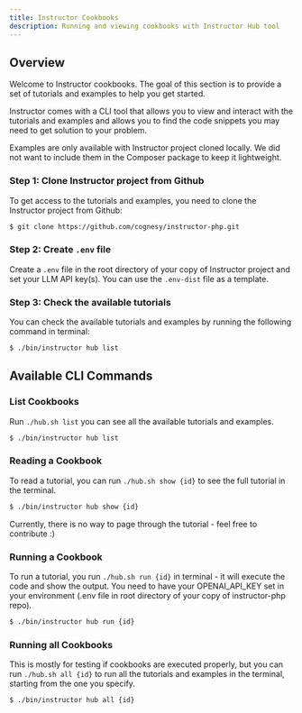 ```yaml
---
title: Instructor Cookbooks
description: Running and viewing cookbooks with Instructor Hub tool
---
```


## Overview

Welcome to Instructor cookbooks. The goal of this section is to provide a set of tutorials and examples to help you get started.

Instructor comes with a CLI tool that allows you to view and interact with the tutorials and examples and allows you to find the code snippets you may need to get solution to your problem.

<Warning>
    Examples are only available with Instructor project cloned locally.
    We did not want to include them in the Composer package to keep it lightweight.
</Warning>

### Step 1: Clone Instructor project from Github

To get access to the tutorials and examples, you need to clone the Instructor project from Github:

```bash
$ git clone https://github.com/cognesy/instructor-php.git
```

### Step 2: Create `.env` file

Create a `.env` file in the root directory of your copy of Instructor project and set your LLM API key(s).
You can use the `.env-dist` file as a template.

### Step 3: Check the available tutorials

You can check the available tutorials and examples by running the following command in terminal:

```bash
$ ./bin/instructor hub list
```


## Available CLI Commands

### List Cookbooks

Run `./hub.sh list` you can see all the available tutorials and examples.

```bash
$ ./bin/instructor hub list
```

### Reading a Cookbook

To read a tutorial, you can run `./hub.sh show {id}` to see the full tutorial in the terminal.

```bash
$ ./bin/instructor hub show {id}
```

Currently, there is no way to page through the tutorial - feel free to contribute :)



### Running a Cookbook

To run a tutorial, you run `./hub.sh run {id}` in terminal - it will execute the code and show the output. You need to have your OPENAI_API_KEY set in your environment (.env file in root directory of your copy of instructor-php repo). 

```bash
$ ./bin/instructor hub run {id}
```


### Running all Cookbooks

This is mostly for testing if cookbooks are executed properly, but you can run `./hub.sh all {id}` to run all the tutorials and examples in the terminal, starting from the one you specify.

```bash
$ ./bin/instructor hub all {id}
```
